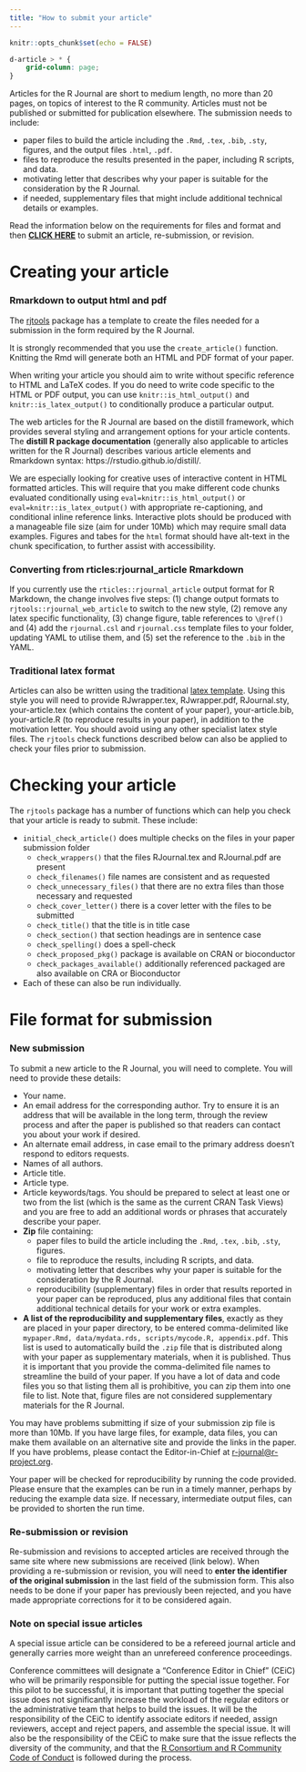 ```yaml
---
title: "How to submit your article"
---
```


```r
knitr::opts_chunk$set(echo = FALSE)
```

```css
d-article > * {
    grid-column: page;
}
```

Articles for the R Journal are short to medium length, no more than 20 pages, on topics of interest to the R community. Articles must not be published or submitted for publication elsewhere.  The submission needs to include:

- paper files to build the article including the `.Rmd`, `.tex`, `.bib`, `.sty`, figures, and the output files `.html`, `.pdf`. 
- files to reproduce the results presented in the paper, including R scripts, and data.
- motivating letter that describes why your paper is suitable for the consideration by the R Journal.
- if needed, supplementary files that might include additional technical details or examples.

<div class = "rj-blue"> Read the information below on the requirements for files and format and then **[CLICK HERE](https://forms.gle/ykj6QcoGQD5ctnA5A)** to submit an article, re-submission, or revision. </div>

# Creating your article 

### Rmarkdown to output html and pdf

The [rjtools](https://rjournal.github.io/rjtools/) package has a template to create the files needed for a submission in the form required by the R Journal. 

It is strongly recommended that you use the `create_article()` function. Knitting the Rmd will generate both an HTML and PDF format of your paper. 

When writing your article you should aim to write without specific reference to HTML and LaTeX codes. If you do need to write code specific to the HTML or PDF output, you can use `knitr::is_html_output()` and `knitr::is_latex_output()` to
conditionally produce a particular output.

The web articles for the R Journal are based on the distill framework, which provides several styling and arrangement options for your article contents. The **distill R package documentation** (generally also applicable to articles 
written for the R Journal) describes various article elements and Rmarkdown syntax:
https://rstudio.github.io/distill/. 

We are especially looking for creative uses of interactive content in HTML formatted articles. This will require that you make different code chunks evaluated conditionally using `eval=knitr::is_html_output()` or `eval=knitr::is_latex_output()` with appropriate re-captioning, and conditional inline reference links. Interactive plots should be produced with a manageable file size (aim for under 10Mb) which may require small data examples. Figures and tabes for the `html` format should have alt-text in the chunk specification, to further assist with accessibility.

### Converting from rticles:rjournal_article Rmarkdown

If you currently use the `rticles::rjournal_article` output format for R Markdown, the change involves five steps: (1) change output formats to `rjtools::rjournal_web_article` to switch to the new style, (2) remove any latex specific functionality, (3) change figure, table references to `\@ref()` and (4) add the `rjournal.csl` and `rjournal.css` template files to your folder, updating YAML to utilise them, and (5) set the reference to the `.bib` in the YAML.

### Traditional latex format

Articles can also be written using the  traditional [latex template](https://journal.r-project.org/share/RJtemplate.zip).  Using this style you will need to provide RJwrapper.tex, RJwrapper.pdf, RJournal.sty, your-article.tex (which contains the content of your paper), your-article.bib, your-article.R (to reproduce results in your paper), in addition to the motivation letter. You should avoid using any other specialist latex style files. The `rjtools` check functions described below can also be applied to check your files prior to submission.

# Checking your article

The `rjtools` package has a number of functions which can help you check that your article is ready to submit. These include:

- `initial_check_article()` does multiple checks on the files in your paper submission folder
    - `check_wrappers()` that the files RJournal.tex and RJournal.pdf are present
    - `check_filenames()` file names are consistent and as requested
    - `check_unnecessary_files()` that there are no extra files than those necessary and requested
    - `check_cover_letter()` there is a cover letter with the files to be submitted
    - `check_title()` that the title is in title case
    - `check_section()` that section headings are in sentence case
    - `check_spelling()` does a spell-check
    - `check_proposed_pkg()` package is available on CRAN or bioconductor
    - `check_packages_available()` additionally referenced packaged are also available on CRA or Bioconductor
- Each of these can also be run individually.

# File format for submission

### New submission

To submit a new article to the R Journal, you will need to complete. You will need to provide these details:

- Your name.
- An email address for the corresponding author. Try to ensure it is an address that will be available in the long term, through the review process and after the paper is published so that readers can contact you about your work if desired.
- An alternate email address, in case email to the primary address doesn't respond to editors requests.
- Names of all authors.
- Article title.
- Article type.
- Article keywords/tags. You should be prepared to select at least one or two from the list (which is the same as the current CRAN Task Views) and you are free to add an additional words or phrases that accurately describe your paper.
- **Zip** file containing:
    - paper files to build the article including the `.Rmd`, `.tex`, `.bib`, `.sty`, figures. 
    - file to reproduce the results, including R scripts, and data.
    - motivating letter that describes why your paper is suitable for the consideration by the R Journal.
    - reproducibility (supplementary) files in order that results reported in your paper can be reproduced, plus any additional files that contain additional technical details for your work or extra examples.
- **A list of the reproducibility and supplementary files**, exactly as they are placed in your paper directory, to be entered comma-delimited like `mypaper.Rmd, data/mydata.rds, scripts/mycode.R, appendix.pdf`. This list is used to automatically build the `.zip` file that is distributed along with your paper as supplementary materials, when it is published. Thus it is important that you provide the comma-delimited file names to streamline the build of your paper. If you have a lot of data and code files you so that listing them all is prohibitive, you can zip them into one file to list. Note that, figure files are not considered supplementary materials for the R Journal. 

You may have problems submitting if size of your submission zip file is more than 10Mb. If you have large files, for example, data files, you can make them available on an alternative site and provide the links in the paper. If you have problems, please contact the Editor-in-Chief at <r-journal@r-project.org>.

Your paper will be checked for reproducibility by running the code provided. Please ensure that the examples can be run in a timely manner, perhaps by reducing the example data size. If necessary, intermediate output files, can be provided to shorten the run time.

### Re-submission or revision

Re-submission and revisions to accepted articles are received through the same site where new submissions are received (link below). When providing a re-submission or revision, you will need to **enter the identifier of the original submission** in the last field of the submission form. This also needs to be done if your paper has previously been rejected, and you have made appropriate corrections for it to be considered again.

### Note on special issue articles

A special issue article can be considered to be a refereed journal article and generally carries more weight than an unrefereed conference proceedings.

Conference committees will designate a "Conference Editor in Chief" (CEiC) who
will be primarily responsible for putting the special issue together. For 
this pilot to be successful, it is important that putting together the
special issue does not significantly increase the workload of the regular
editors or the administrative team that helps to build the issues. It
will be the responsibility of the CEiC to identify associate editors if needed,
assign reviewers, accept and reject papers, and assemble the special issue.
It will also be the responsibility of the CEiC to make sure that the issue reflects the diversity of the community, and that the
[R Consortium and R Community Code of Conduct](https://wiki.r-consortium.org/view/R_Consortium_and_the_R_Community_Code_of_Conduct) 
is followed during the process. 

